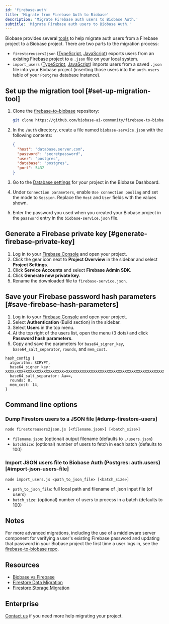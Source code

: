```yaml
---
id: 'firebase-auth'
title: 'Migrate from Firebase Auth to Biobase'
description: 'Migrate Firebase auth users to Biobase Auth.'
subtitle: 'Migrate Firebase auth users to Biobase Auth.'
---
```


Biobase provides several [tools](https://github.com/biobase-ai-community/firebase-to-biobase/tree/main/auth) to help migrate auth users from a Firebase project to a Biobase project. There are two parts to the migration process:

- `firestoreusers2json` ([TypeScript](https://github.com/biobase-ai-community/firebase-to-biobase/blob/main/auth/firestoreusers2json.ts), [JavaScript](https://github.com/biobase-ai-community/firebase-to-biobase/blob/main/auth/firestoreusers2json.js)) exports users from an existing Firebase project to a `.json` file on your local system.
- `import_users` ([TypeScript](https://github.com/biobase-ai-community/firebase-to-biobase/blob/main/auth/import_users.ts), [JavaScript](https://github.com/biobase-ai-community/firebase-to-biobase/blob/main/auth/import_users.js)) imports users from a saved `.json` file into your Biobase project (inserting those users into the `auth.users` table of your `Postgres` database instance).

## Set up the migration tool [#set-up-migration-tool]

1. Clone the [firebase-to-biobase](https://github.com/biobase-ai-community/firebase-to-biobase) repository:

   ```bash
   git clone https://github.com/biobase-ai-community/firebase-to-biobase.git
   ```

1. In the `/auth` directory, create a file named `biobase-service.json` with the following contents:

   ```json
   {
     "host": "database.server.com",
     "password": "secretpassword",
     "user": "postgres",
     "database": "postgres",
     "port": 5432
   }
   ```

1. Go to the [Database settings](https://biobase.studio/dashboard/project/_/settings/database) for your project in the Biobase Dashboard.
1. Under `Connection parameters`, enable `Use connection pooling` and set the mode to `Session`. Replace the `Host` and `User` fields with the values shown.
1. Enter the password you used when you created your Biobase project in the `password` entry in the `biobase-service.json` file.

## Generate a Firebase private key [#generate-firebase-private-key]

1. Log in to your [Firebase Console](https://console.firebase.google.com/project) and open your project.
1. Click the gear icon next to **Project Overview** in the sidebar and select **Project Settings**.
1. Click **Service Accounts** and select **Firebase Admin SDK**.
1. Click **Generate new private key**.
1. Rename the downloaded file to `firebase-service.json`.

## Save your Firebase password hash parameters [#save-firebase-hash-parameters]

1. Log in to your [Firebase Console](https://console.firebase.google.com/project) and open your project.
1. Select **Authentication** (Build section) in the sidebar.
1. Select **Users** in the top menu.
1. At the top right of the users list, open the menu (3 dots) and click **Password hash parameters**.
1. Copy and save the parameters for `base64_signer_key`, `base64_salt_separator`, `rounds`, and `mem_cost`.

```text Sample
hash_config {
  algorithm: SCRYPT,
  base64_signer_key: XXXX/XXX+XXXXXXXXXXXXXXXXX+XXXXXXXXXXXXXXXXXXXXXXXXXXXXXXXXXXXXXXXXXXXXXXXXXXXXXXXXXXX==,
  base64_salt_separator: Aa==,
  rounds: 8,
  mem_cost: 14,
}
```

## Command line options

### Dump Firestore users to a JSON file [#dump-firestore-users]

`node firestoreusers2json.js [<filename.json>] [<batch_size>]`

- `filename.json`: (optional) output filename (defaults to `./users.json`)
- `batchSize`: (optional) number of users to fetch in each batch (defaults to 100)

### Import JSON users file to Biobase Auth (Postgres: auth.users) [#import-json-users-file]

`node import_users.js <path_to_json_file> [<batch_size>]`

- `path_to_json_file`: full local path and filename of .json input file (of users)
- `batch_size`: (optional) number of users to process in a batch (defaults to 100)

## Notes

For more advanced migrations, including the use of a middleware server component for verifying a user's existing Firebase password and updating that password in your Biobase project the first time a user logs in, see the [firebase-to-biobase repo](https://github.com/biobase-ai-community/firebase-to-biobase/tree/main/auth).

## Resources

- [Biobase vs Firebase](https://biobase.studio/alternatives/biobase-vs-firebase)
- [Firestore Data Migration](/docs/guides/migrations/firestore-data)
- [Firestore Storage Migration](/docs/guides/migrations/firebase-storage)

## Enterprise

[Contact us](https://forms.biobase.studio/enterprise) if you need more help migrating your project.
